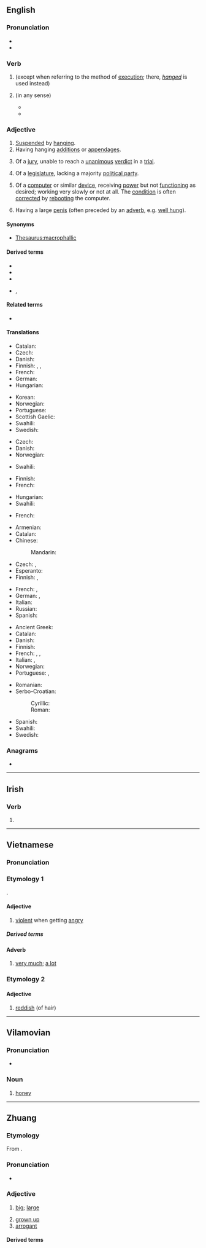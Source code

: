 {{also|hứng|Hung.}}
==English==

===Pronunciation===
* {{audio-IPA|en|en-us-hung.ogg|/ˈhʌŋ/}}
* {{rhymes|en|ʌŋ|s=1}}

===Verb===
{{head|en|verb form}}

# {{en-past of|hang}} (except when referring to the method of [[execution]]; there, ''[[hanged]]'' is used instead)
# {{lb|en|now|proscribed}} {{en-past of|hang}} (in any sense)
#* {{quote-book|en|last=Taperell|first=John|title=A New Miscellany: Containing the Art of Conversation, and Several Other Subjects|url=https://books.google.com/books?id=IPf1HFWxbpIC|year=1731|page=6|pageurl=https://books.google.com/books?id=IPf1HFWxbpIC&pg=PA6|text=They fructify a barren, and render barren a very luxurious Soil; and, if you will believe them, they’ll tell you the Tree whereon ''Judas'' '''hung''' himſelf, and more than the Natives know themſelves, or ever ſaw in their own Country.}}
#* {{quote-book|en|last=Brackenridge|first=Hugh|chapter=VIII|title=Incidents of the Insurrection in the Weſtern Parts of Pennſylvania In the Year 1794|url=https://books.google.com/books?id=yUislmc33dIC|location=Philadelphia|publisher=John M‘Culloch|year=1795|volume=I|page=55|pageurl=https://books.google.com/books?id=yUislmc33dIC&pg=PA55|text=I am purſuaded, that if even Bradford himſelf, that day, had ventured to check the violence of the people, in any way that was not agreeable to them ; and had betrayed the leaſt partiality for the exciſe law ; or perhaps even a remiſſion of his zeal againſt it, he would have ſunk, in an inſtant, from his power, and they would have '''hung''' him on the firſt tree.}}

===Adjective===
{{en-adj|-|more}}

# [[suspend|Suspended]] by [[hang]]ing.
# Having hanging [[addition]]s or [[appendage]]s.
# {{lb|en|law}} Of a [[jury]], unable to reach a [[unanimous]] [[verdict]] in a [[trial]].
# Of a [[legislature]], lacking a majority [[political party]].
#: {{ux|en|[[hung parliament|'''hung''' parliament]]}}
# {{lb|en|computing|colloquial}} Of a [[computer]] or similar [[device]], receiving [[power]] but not [[function]]ing as desired; working very slowly or not at all. The [[condition]] is often [[correct]]ed by [[reboot]]ing the computer.
# {{lb|en|colloquial|of a person|slightly|_|vulgar}} Having a large [[penis]] (often preceded by an [[adverb]], e.g. [[well hung]]).

====Synonyms====
* {{sense|having a large penis}} [[Thesaurus:macrophallic]]

====Derived terms====
* {{l|en|axle-hung}}
* {{l|en|hung jury}}
* {{l|en|hung parliament}}
* {{l|en|well-hung}}, {{l|en|well hung}}

====Related terms====
* {{l|en|hanged}}

====Translations====
{{trans-top|suspended by hanging}}
* Catalan: {{t+|ca|penjat}}
* Czech: {{t|cs|pověšený}}
* Danish: {{t|da|ophængt}}
* Finnish: {{t+|fi|ripustettu}}, {{t+|fi|roikkuva}}, {{t+|fi|riippuva}}
* French: {{t+|fr|pendu}}
* German: {{t+|de|gehängt}}
* Hungarian: {{t+|hu|felfüggesztett}}
{{trans-mid}}
* Korean: {{t+|ko|중단}}
* Norwegian: {{t|no|opphengt}}
* Portuguese: {{t+|pt|pendurado}}
* Scottish Gaelic: {{t|gd|crochte}}
* Swahili: {{t+|sw|anika}}
* Swedish: {{t|sv|upphängd}}
{{trans-bottom}}

{{trans-top|having hanging additions or appendages}}
* Czech: {{t|cs|ověšený}}
* Danish: {{t|da|behængt}}
* Norwegian: {{t|no|behengt}}
{{trans-mid}}
* Swahili: {{t+|sw|anika}}
{{trans-bottom}}

{{trans-top|of a jury, unable to reach a verdict}}
* Finnish: {{t|fi|erimielinen}}
* French: {{t+|fr|divisé}}
{{trans-mid}}
* Hungarian: {{t|hu|döntésképtelen}}
* Swahili: {{t+|sw|anika}}
{{trans-bottom}}

{{trans-top|lacking a majority political party}}
* French: {{t+|fr|divisé}}
{{trans-mid}}
{{trans-bottom}}

{{trans-top|computing: not responding}}
* Armenian: {{t-needed|hy}}
* Catalan: {{t+|ca|penjat}}
* Chinese:
*: Mandarin: {{t-needed|cmn}}
* Czech: {{t|cs|zamrzlý}}, {{t|cs|zatuhlý}}
* Esperanto: {{t-needed|eo}}
* Finnish: {{t|fi|hyytynyt}}, {{t+|fi|tökkivä}}
{{trans-mid}}
* French: {{t+|fr|mou}}, {{t+|fr|lent}}
* German: {{t+|de|hängend}}, {{t|de|festgegangen}}
* Italian: {{t-needed|it}}
* Russian: {{t-needed|ru}}
* Spanish: {{t-needed|es}}
{{trans-bottom}}

{{trans-top|having a large penis}}
* Ancient Greek: {{t|grc|πεώδης}}
* Catalan: {{t|ca|ben dotat}}
* Danish: {{t|da|veludrustet}}
* Finnish: {{t|fi|isomunainen}}
* French: {{t+|fr|bien membré}}, {{t+|fr|bien monté}}, {{t+|fr|burné}}
* Italian: {{t|it|ben dotato}}, {{t+|it|dotato}}
* Norwegian: {{t|no|velutstyrt}}
* Portuguese: {{t+|pt|dotado}}, {{t|pt|bem-dotado}}
{{trans-mid}}
* Romanian: {{t|ro|pulos}}
* Serbo-Croatian:
*: Cyrillic: {{t|sh|ку̀рат}}
*: Roman: {{t+|sh|kùrat}}
* Spanish: {{t+|es|vergón}}
* Swahili: {{t+|sw|anika}}
* Swedish: {{t+|sv|välutrustad}}
{{trans-bottom}}

===Anagrams===
* {{anagrams|en|a=ghnu|ungh}}

----

==Irish==

===Verb===
{{head|ga|mutated verb}}

# {{h-prothesis of|ga|ung}}

----

==Vietnamese==

===Pronunciation===
{{vi-ipa}}

===Etymology 1===
{{vi-etym-sino|兇}}.

====Adjective====
{{vi-adj}}

# [[violent]] when getting [[angry]]

=====Derived terms=====
{{der4
|vi|{{vi-l|hung dữ}}
|{{vi-l|hung hăng}}
|{{vi-l|hung tin}}
|{{vi-l|hung tính}}
|{{vi-l|hung máu}}
|{{vi-l|hung thủ}}
|{{vi-l|hung khí}}
|{{vi-l|hành hung}}
}}

====Adverb====
{{vi-adv}}

# {{lb|vi|Thanh Hoá|Nghệ An|Hà Tĩnh|colloquial}} [[very much]]; [[a lot]]
#: {{ux|vi|Anh giống {{l|vi|con}} {{l|vi|bọ}} '''hung'''.<br>Sao con lại giống con {{m|vi|bọ hung}} được?|You look a lot like my son.<br>How do I look like a dung beetle?}}

===Etymology 2===
{{rfe|vi|{{vi-etym-sino|紅|hv=n||hồng}}}}

====Adjective====
{{vi-adj}}
# [[reddish]] (of hair)

----

==Vilamovian==

===Pronunciation===
* {{audio|wym|Wym-hung (wersja Józefa Gary).ogg|Audio}}

===Noun===
{{wym-noun|m}}

# [[honey]]

----

==Zhuang==

===Etymology===
From {{inh|za|tai-pro|*ʰluəŋᴬ|t=big}}.

===Pronunciation===
* {{za-pron}}

===Adjective===
{{za-head|adjective|𫯞|𪩣|𰋚|𠒋|⿰兇大|⿰口兇|宏|空|𪥔|洪|𭑄|𡘙|⿰兄大|𭀢}}

# [[big]]; [[large]]
#: {{syn|za|mbwk|gox|laux|lueng|loet}}
# [[grown up]]
# [[arrogant]]

====Derived terms====
{{der4|za|cuengqhung|gwnhung|gyahung|vunzhung|hung'ak|hungmbwk|hungmaj}}